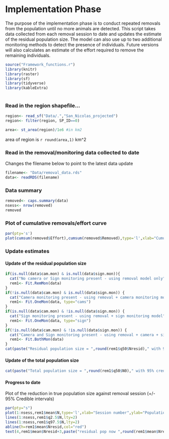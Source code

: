Implementation Phase
========================================================

The purpose of the implementation phase is to conduct repeated removals from the population until no more animals are detected.  This script takes data collected from each removal session to date and updates the estimate of the residual population size.  The model can also use up to two additional monitoring methods to detect the presence of individuals.  Future versions will also calculates an estimate of the effort required to remove the remaining individuals.

```r
source("Framework_functions.r")
library(knitr)
library(raster)
library(sf)
library(tidyverse)
library(kableExtra)
        
```

### Read in the region shapefile...

```r
region<- read_sf("Data/.","San_Nicolas_projected")
region<- filter(region, SP_ID==0)

area<- st_area(region)/1e6 #in km2
```

area of region is `r round(area,1)` km^2

### Read in the removal/monitoring data collected to date

Changes the filename below to point to the latest data update
```r
filename<- "Data/removal_data.rds"
data<- readRDS(filename)

```
### Data summary
```r
removed<- caps.summary(data)
nsess<- nrow(removed)
removed
```

### Plot of cumulative removals/effort curve

```r
par(pty='s')
plot(cumsum(removed$Effort),cumsum(removed$Removed),type='l',xlab="Cumulative effort",ylab="Cumulative removals")
```

### Update estimates

#### Update of the residual population size

```r
if(is.null(data$cam.mon) & is.null(data$sign.mon)){
  cat("No camera or Sign monitoring present - using removal model only") 
  rem1<- Fit.RemMon(data)
}
if(!is.null(data$cam.mon) & is.null(data$sign.mon)) {
  cat("Camera monitoring present - using removal + camera monitoring model") 
  rem1<- Fit.OneMon(data, type="cams")
}
if(is.null(data$cam.mon) & !is.null(data$sign.mon)) {
  cat("Sign monitoring present - using removal + sign monitoring model") 
  rem1<- Fit.OneMon(data, type="sign")
}
if(!is.null(data$cam.mon) & !is.null(data$sign.mon)) {
  cat("Camera and Sign monitoring present - using removal + camera + sign monitoring model") 
  rem1<- Fit.BothMon(data)
}
cat(paste("Residual population size = ",round(rem1$q50$Nresid)," with 95% credible interval of ",round(rem1$q2.5$Nresid),"-",round(rem1$q97.5$Nresid),sep=""),"\n")
```

#### Update of the total population size
```r
cat(paste("Total population size = ",round(rem1$q50$N0)," with 95% credible interval of ",round(rem1$q2.5$N0),"-",round(rem1$q97.5$N0),sep=""),"\n")

```
#### Progress to date

Plot of the reduction in true population size against removal session (+/- 95% Credible intervals)

```r
par(pty="s")
plot(1:nsess,rem1$mean$N,type='l',xlab="Session number",ylab="Population size",ylim=c(0,rem1$mean$N[1]))
lines(1:nsess,rem1$q2.5$N,lty=2)
lines(1:nsess,rem1$q97.5$N,lty=2)
abline(h=rem1$mean$Nresid,col="red")
text(4,rem1$mean$Nresid+3,paste("residual pop now ",round(rem1$mean$Nresid)),cex=0.8)




```

